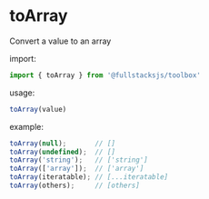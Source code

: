 # toArray

Convert a value to an array

import:
```javascript
import { toArray } from '@fullstacksjs/toolbox'
```

usage:
```javascript
toArray(value)
```

example:
```javascript copy
toArray(null);       // []
toArray(undefined);  // []
toArray('string');   // ['string']
toArray(['array']);  // ['array']
toArray(iteratable); // [...iteratable]
toArray(others);     // [others]
```
